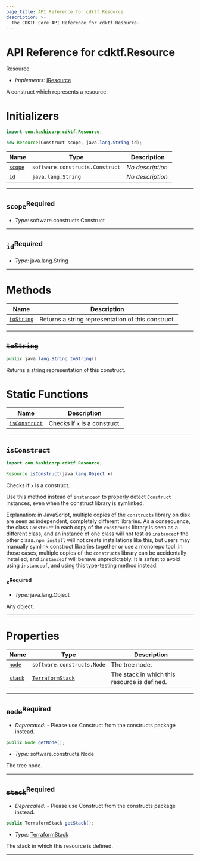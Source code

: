 ```yaml
---
page_title: API Reference for cdktf.Resource
description: >-
  The CDKTF Core API Reference for cdktf.Resource.
---
```


<!-- This file is generated through yarn generate-docs -->

# API Reference for cdktf.Resource

   Resource <a name="Resource" id="cdktf.Resource"></a>
  
  - *Implements:* <a href="#cdktf.IResource">IResource</a>
  
  A construct which represents a resource.
  
  # Initializers <a name="Initializers" id="cdktf.Resource.Initializer"></a>
  
  ```java
  import com.hashicorp.cdktf.Resource;
  
  new Resource(Construct scope, java.lang.String id);
  ```
  
  | **Name** | **Type** | **Description** |
  | --- | --- | --- |
  | <code><a href="#cdktf.Resource.Initializer.parameter.scope">scope</a></code> | <code>software.constructs.Construct</code> | *No description.* |
  | <code><a href="#cdktf.Resource.Initializer.parameter.id">id</a></code> | <code>java.lang.String</code> | *No description.* |
  
  ---
  
  ## `scope`<sup>Required</sup> <a name="scope" id="cdktf.Resource.Initializer.parameter.scope"></a>
  
  - *Type:* software.constructs.Construct
  
  ---
  
  ## `id`<sup>Required</sup> <a name="id" id="cdktf.Resource.Initializer.parameter.id"></a>
  
  - *Type:* java.lang.String
  
  ---
  
  # Methods <a name="Methods" id="Methods"></a>
  
  | **Name** | **Description** |
  | --- | --- |
  | <code><a href="#cdktf.Resource.toString">toString</a></code> | Returns a string representation of this construct. |
  
  ---
  
  ## ~~`toString`~~ <a name="toString" id="cdktf.Resource.toString"></a>
  
  ```java
  public java.lang.String toString()
  ```
  
  Returns a string representation of this construct.
  
  # Static Functions <a name="Static Functions" id="Static Functions"></a>
  
  | **Name** | **Description** |
  | --- | --- |
  | <code><a href="#cdktf.Resource.isConstruct">isConstruct</a></code> | Checks if `x` is a construct. |
  
  ---
  
  ## ~~`isConstruct`~~ <a name="isConstruct" id="cdktf.Resource.isConstruct"></a>
  
  ```java
  import com.hashicorp.cdktf.Resource;
  
  Resource.isConstruct(java.lang.Object x)
  ```
  
  Checks if `x` is a construct.
  
  Use this method instead of `instanceof` to properly detect `Construct`
  instances, even when the construct library is symlinked.
  
  Explanation: in JavaScript, multiple copies of the `constructs` library on
  disk are seen as independent, completely different libraries. As a
  consequence, the class `Construct` in each copy of the `constructs` library
  is seen as a different class, and an instance of one class will not test as
  `instanceof` the other class. `npm install` will not create installations
  like this, but users may manually symlink construct libraries together or
  use a monorepo tool: in those cases, multiple copies of the `constructs`
  library can be accidentally installed, and `instanceof` will behave
  unpredictably. It is safest to avoid using `instanceof`, and using
  this type-testing method instead.
  
  ### `x`<sup>Required</sup> <a name="x" id="cdktf.Resource.isConstruct.parameter.x"></a>
  
  - *Type:* java.lang.Object
  
  Any object.
  
  ---
  
  # Properties <a name="Properties" id="Properties"></a>
  
  | **Name** | **Type** | **Description** |
  | --- | --- | --- |
  | <code><a href="#cdktf.Resource.property.node">node</a></code> | <code>software.constructs.Node</code> | The tree node. |
  | <code><a href="#cdktf.Resource.property.stack">stack</a></code> | <code><a href="#cdktf.TerraformStack">TerraformStack</a></code> | The stack in which this resource is defined. |
  
  ---
  
  ## ~~`node`~~<sup>Required</sup> <a name="node" id="cdktf.Resource.property.node"></a>
  
  - *Deprecated:* - Please use Construct from the constructs package instead.
  
  ```java
  public Node getNode();
  ```
  
  - *Type:* software.constructs.Node
  
  The tree node.
  
  ---
  
  ## ~~`stack`~~<sup>Required</sup> <a name="stack" id="cdktf.Resource.property.stack"></a>
  
  - *Deprecated:* - Please use Construct from the constructs package instead.
  
  ```java
  public TerraformStack getStack();
  ```
  
  - *Type:* <a href="#cdktf.TerraformStack">TerraformStack</a>
  
  The stack in which this resource is defined.
  
  ---
  
  
